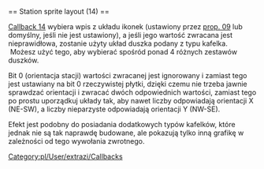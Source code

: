 <noinclude>{{pl/Development/NewGRF/inne strony|en=newgrf-specs.tt-wiki.net/wiki/Callback:_Station_sprite_layout|pl=pl/Development/NewGRF/NFO Specs/Callback/Station sprite layout}}
</noinclude>== Station sprite layout (14) ==

[[pl/Development/NewGRF/NFO Specs/Callback/Main Page#station-sprite-layout-14|Callback 14]] wybiera wpis z układu ikonek (ustawiony przez [[pl/Development/NewGRF/NFO Specs/Action0/Stations#sprite-layout-09|prop. 09]] lub domyślny, jeśli nie jest ustawiony), a jeśli jego wartość zwracana jest nieprawidłowa, zostanie użyty układ duszka podany z typu kafelka. &nbsp;Możesz użyć tego, aby wybierać spośród ponad 4 różnych zestawów duszków.

Bit 0 (orientacja stacji) wartości zwracanej jest ignorowany i zamiast tego jest ustawiany na bit 0 rzeczywistej płytki, dzięki czemu nie trzeba jawnie sprawdzać orientacji i zwracać dwóch odpowiednich wartości, zamiast tego po prostu uporządkuj układy tak, aby nawet liczby odpowiadają orientacji X (NE-SW), a liczby nieparzyste odpowiadają orientacji Y (NW-SE).

Efekt jest podobny do posiadania dodatkowych typów kafelków, które jednak nie są tak naprawdę budowane, ale pokazują tylko inną grafikę w zależności od tego wywołania zwrotnego.
<!--[[Category:Callbacks]]-->[[Category:pl/User/extrazi/Callbacks]]